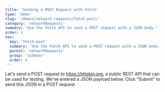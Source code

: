 ```yaml
---
title: 'Sending a POST Request with Fetch'
type: 'demo'
slug: '/demos/network-requests/fetch-post/'
category: 'networkRequests'
summary: 'Use the Fetch API to send a POST request with a JSON body.'
order: 4
nav:
  key: 'fetch-post'
  summary: 'Use the Fetch API to send a POST request with a JSON body.'
  parent: 'networkRequests'
  group: 'sidebar'
  order: 4
---
```


Let's send a POST request to https://httpbin.org, a public REST API that can be used for testing. We've entered a JSON payload below. Click "Submit" to send this JSON in a POST request.

